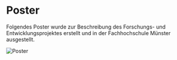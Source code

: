 # Poster

Folgendes Poster wurde zur Beschreibung des Forschungs- und Entwicklungsprojektes erstellt
und in der Fachhochschule Münster ausgestellt.

![Poster](/poster.svg)
